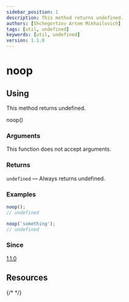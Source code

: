```yaml
---
sidebar_position: 1
description: This method returns undefined.
authors: [Shchegortzov Artem Mikhailovich]
tags: [util, undefined]
keywords: [util, undefined]
version: 1.1.0
---
```



# noop

## Using

This method returns undefined.

noop()

### Arguments

This function does not accept arguments.

### Returns

`undefined` — Always returns undefined.

### Examples

```js
noop();
// undefined

noop('something');
// undefined
```

### Since

[1.1.0](https://www.npmjs.com/package/shegit/v/1.1.0)

## Resources

<div style={{ display: 'flex', gap: 20 }}>
  <GitHubResourceButton link="https://github.com/or-temka/shegit/tree/dev-v1.1.0/src/functions/noop" />
  {/* <CodeSandboxResourceButton link="https://codesandbox.io/p/sandbox/rgbarraytoobj-rppnwn" /> */}
</div>
